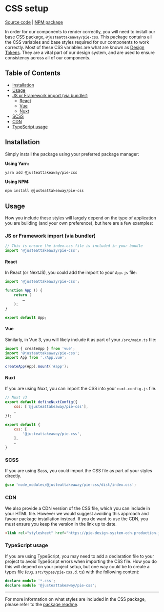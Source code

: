 
<Meta title="Introduction/CSS setup" />

# CSS setup
[Source code](https://github.com/justeattakeaway/pie/tree/main/packages/tools/pie-css) | [NPM package](https://www.npmjs.com/package/@justeattakeaway/pie-css)

In order for our components to render correctly, you will need to install our base CSS package, `@justeattakeaway/pie-css`. This package contains all the CSS variables and base styles required for our components to work correctly.
Most of these CSS variables are what are known as [Design Tokens](https://pie.design/foundations/design-tokens/). They are a vital part of our design system, and are used to ensure consistency across all of our components.

## Table of Contents

- [Installation](#installation)
- [Usage](#usage)
- [JS or Framework import (via bundler)](#js-or-framework-import-via-bundler)
    - [React](#react)
    - [Vue](#vue)
    - [Nuxt](#nuxt)
- [SCSS](#scss)
- [CDN](#cdn)
- [TypeScript usage](#typescript-usage)


## Installation

Simply install the package using your preferred package manager:

**Using Yarn:**

```bash
yarn add @justeattakeaway/pie-css
```

**Using NPM:**

```bash
npm install @justeattakeaway/pie-css
```

## Usage

How you include these styles will largely depend on the type of application you are building (and your own preference), but here are a few examples:

### JS or Framework import (via bundler)
```javascript
// This is ensure the index.css file is included in your bundle
import '@justeattakeaway/pie-css';
```

#### React
In React (or NextJS), you could add the import to your `App.js` file:

```javascript
import '@justeattakeaway/pie-css';

function App () {
    return (
        …
    );
}

export default App;
```

#### Vue

Similarly, in Vue 3, you will likely include it as part of your `/src/main.ts` file:

```javascript
import { createApp } from 'vue';
import '@justeattakeaway/pie-css';
import App from './App.vue';

createApp(App).mount('#app');
```

#### Nuxt

If you are using Nuxt, you can import the CSS into your `nuxt.config.js` file.

```javascript
// Nuxt v3
export default defineNuxtConfig({
    css: ['@justeattakeaway/pie-css'],
    …
});
```

```javascript
export default {
    css: [
        '@justeattakeaway/pie-css',
    ],
    …
}
```

### SCSS
If you are using Sass, you could import the CSS file as part of your styles directly.

```css
@use 'node_modules/@justeattakeaway/pie-css/dist/index.css';
```

### CDN
We also provide a CDN version of the CSS file, which you can include in your HTML file. However we would suggest avoiding this approach and favour package installation instead. If you do want to use the CDN, you must ensure you keep the version in the link up to date.

```html
<link rel="stylesheet" href="https://pie-design-system-cdn.production.jet-external.com/pie-css/v0.16.0/index.css">
```

### TypeScript usage
If you are using TypeScript, you may need to add a declaration file to your project to avoid TypeScript errors when importing the CSS file. How you do this will depend on your project setup, but one way could be to create a types file (e.g. `src/types/pie-css.d.ts`) with the following content:

```ts
declare module '*.css';
declare module '@justeattakeaway/pie-css';
```
---

For more information on what styles are included in the CSS package, please refer to the [package readme](https://www.npmjs.com/package/@justeattakeaway/pie-css).
